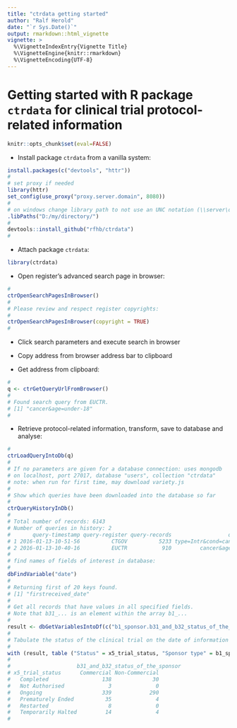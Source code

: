 ```yaml
---
title: "ctrdata getting started"
author: "Ralf Herold"
date: "`r Sys.Date()`"
output: rmarkdown::html_vignette
vignette: >
  %\VignetteIndexEntry{Vignette Title}
  %\VignetteEngine{knitr::rmarkdown}
  %\VignetteEncoding{UTF-8}
---
```


# Getting started with R package `ctrdata` for clinical trial protocol-related information

```r
knitr::opts_chunk$set(eval=FALSE)
```

* Install package `ctrdata` from a vanilla system: 
```r
install.packages(c("devtools", "httr"))
#
# set proxy if needed
library(httr)
set_config(use_proxy("proxy.server.domain", 8080))
#
# on windows change library path to not use an UNC notation (\\server\directory)
.libPaths("D:/my/directory/")
#
devtools::install_github("rfhb/ctrdata")
#
```


* Attach package `ctrdata`: 
```r
library(ctrdata)
```

* Open register's advanced search page in browser: 
```r
#
ctrOpenSearchPagesInBrowser()
#
# Please review and respect register copyrights:
#
ctrOpenSearchPagesInBrowser(copyright = TRUE)
#
```

* Click search parameters and execute search in browser 

* Copy address from browser address bar to clipboard

* Get address from clipboard: 
```r
#
q <- ctrGetQueryUrlFromBrowser()
#
# Found search query from EUCTR.
# [1] "cancer&age=under-18"
#
```

* Retrieve protocol-related information, transform, save to database and analyse:
```r
#
ctrLoadQueryIntoDb(q)
#
# If no parameters are given for a database connection: uses mongodb
# on localhost, port 27017, database "users", collection "ctrdata"
# note: when run for first time, may download variety.js
#
# Show which queries have been downloaded into the database so far
#
ctrQueryHistoryInDb()
#
# Total number of records: 6143
# Number of queries in history: 2
#       query-timestamp query-register query-records                  query-term
# 1 2016-01-13-10-51-56          CTGOV          5233 type=Intr&cond=cancer&age=0
# 2 2016-01-13-10-40-16          EUCTR           910         cancer&age=under-18
#
# find names of fields of interest in database:
#
dbFindVariable("date")
#
# Returning first of 20 keys found.
# [1] "firstreceived_date"
#
# Get all records that have values in all specified fields.
# Note that b31_... is an element within the array b1_...
#
result <- dbGetVariablesIntoDf(c("b1_sponsor.b31_and_b32_status_of_the_sponsor", "x5_trial_status"), debug = TRUE)
#
# Tabulate the status of the clinical trial on the date of information retrieval
#
with (result, table ("Status" = x5_trial_status, "Sponsor type" = b1_sponsor.b31_and_b32_status_of_the_sponsor))
#
#                     b31_and_b32_status_of_the_sponsor
# x5_trial_status      Commercial Non-Commercial
#   Completed                 138             30
#   Not Authorised              3              0
#   Ongoing                   339            290
#   Prematurely Ended          35              4
#   Restarted                   8              0
#   Temporarily Halted         14              4
#
```

